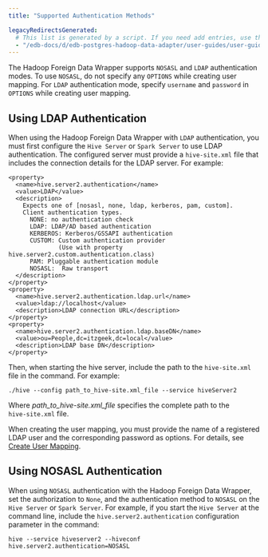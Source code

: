 ```yaml
---
title: "Supported Authentication Methods"

legacyRedirectsGenerated:
  # This list is generated by a script. If you need add entries, use the `legacyRedirects` key.
  - "/edb-docs/d/edb-postgres-hadoop-data-adapter/user-guides/user-guide/2.0.7/supported_authentication_methods.html"
---
```


<div id="supported_authentication_methods" class="registered_link"></div>

The Hadoop Foreign Data Wrapper supports `NOSASL` and `LDAP` authentication modes. To use `NOSASL`, do not specify any `OPTIONS` while creating user mapping. For `LDAP` authentication mode, specify `username` and `password` in `OPTIONS` while creating user mapping.

## Using LDAP Authentication

When using the Hadoop Foreign Data Wrapper with `LDAP` authentication, you must first configure the `Hive Server` or `Spark Server` to use LDAP authentication. The configured server must provide a `hive-site.xml` file that includes the connection details for the LDAP server. For example:

```text
<property>
  <name>hive.server2.authentication</name>
  <value>LDAP</value>
  <description>
    Expects one of [nosasl, none, ldap, kerberos, pam, custom].
    Client authentication types.
      NONE: no authentication check
      LDAP: LDAP/AD based authentication
      KERBEROS: Kerberos/GSSAPI authentication
      CUSTOM: Custom authentication provider
              (Use with property hive.server2.custom.authentication.class)
      PAM: Pluggable authentication module
      NOSASL:  Raw transport
  </description>
</property>
<property>
  <name>hive.server2.authentication.ldap.url</name>
  <value>ldap://localhost</value>
  <description>LDAP connection URL</description>
</property>
<property>
  <name>hive.server2.authentication.ldap.baseDN</name>
  <value>ou=People,dc=itzgeek,dc=local</value>
  <description>LDAP base DN</description>
</property>
```

Then, when starting the hive server, include the path to the `hive-site.xml` file in the command. For example:

```text
./hive --config path_to_hive-site.xml_file --service hiveServer2
```

Where *path_to_hive-site.xml_file* specifies the complete path to the `hive‑site.xml` file.

When creating the user mapping, you must provide the name of a registered LDAP user and the corresponding password as options. For details, see [Create User Mapping](07_configuring_the_hadoop_data_adapter/#create-user-mapping).

<div id="using_nosasl_authentication" class="registered_link"></div>

## Using NOSASL Authentication

When using `NOSASL` authentication with the Hadoop Foreign Data Wrapper, set the authorization to `None`, and the authentication method to `NOSASL` on the `Hive Server` or `Spark Server`. For example, if you start the `Hive Server` at the command line, include the `hive.server2.authentication` configuration parameter in the command:

```text
hive --service hiveserver2 --hiveconf hive.server2.authentication=NOSASL
```
